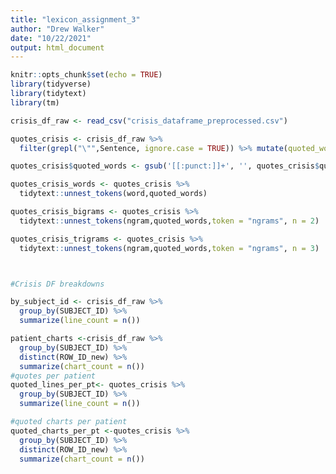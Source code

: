 ```yaml
---
title: "lexicon_assignment_3"
author: "Drew Walker"
date: "10/22/2021"
output: html_document
---
```


```r
knitr::opts_chunk$set(echo = TRUE)
library(tidyverse)
library(tidytext)
library(tm)
```

```r
crisis_df_raw <- read_csv("crisis_dataframe_preprocessed.csv")

quotes_crisis <- crisis_df_raw %>% 
  filter(grepl("\"",Sentence, ignore.case = TRUE)) %>% mutate(quoted_words = stringi::stri_extract_all_regex(Sentence, '\"(.+?)\"'))

quotes_crisis$quoted_words <- gsub('[[:punct:]]+', '', quotes_crisis$quoted_words)

quotes_crisis_words <- quotes_crisis %>% 
  tidytext::unnest_tokens(word,quoted_words) 

quotes_crisis_bigrams <- quotes_crisis %>% 
  tidytext::unnest_tokens(ngram,quoted_words,token = "ngrams", n = 2) 

quotes_crisis_trigrams <- quotes_crisis %>% 
  tidytext::unnest_tokens(ngram,quoted_words,token = "ngrams", n = 3) 




```


```r
#Crisis DF breakdowns

by_subject_id <- crisis_df_raw %>% 
  group_by(SUBJECT_ID) %>% 
  summarize(line_count = n())

patient_charts <-crisis_df_raw %>% 
  group_by(SUBJECT_ID) %>% 
  distinct(ROW_ID_new) %>% 
  summarize(chart_count = n())
#quotes per patient
quoted_lines_per_pt<- quotes_crisis %>% 
  group_by(SUBJECT_ID) %>% 
  summarize(line_count = n())

#quoted charts per patient
quoted_charts_per_pt <-quotes_crisis %>% 
  group_by(SUBJECT_ID) %>% 
  distinct(ROW_ID_new) %>% 
  summarize(chart_count = n())

```

